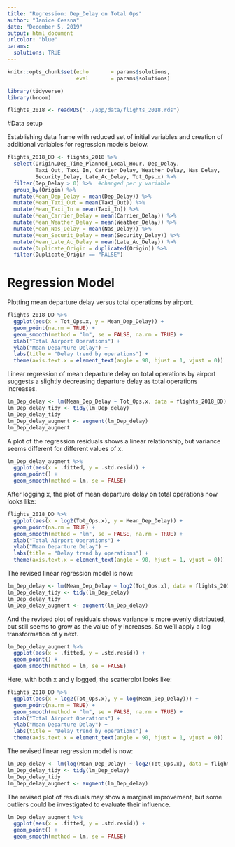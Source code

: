 ```yaml
---
title: "Regression: Dep_Delay on Total Ops"
author: "Janice Cessna"
date: "December 5, 2019"
output: html_document
urlcolor: "blue"
params:
  solutions: TRUE
---
```


```r
knitr::opts_chunk$set(echo       = params$solutions, 
                      eval       = params$solutions)
```

    
```r
library(tidyverse)
library(broom)
```
```r
flights_2018 <- readRDS("../app/data/flights_2018.rds")
```
    

#Data setup

Establishing data frame with reduced set of initial variables and creation of additional variables for regression models below. 
```r
flights_2018_DD <- flights_2018 %>%
  select(Origin,Dep_Time_Planned_Local_Hour, Dep_Delay, 
         Taxi_Out, Taxi_In, Carrier_Delay, Weather_Delay, Nas_Delay, 
         Security_Delay, Late_Ac_Delay, Tot_Ops.x) %>%
  filter(Dep_Delay > 0) %>%  #changed per y variable
  group_by(Origin) %>% 
  mutate(Mean_Dep_Delay = mean(Dep_Delay)) %>%
  mutate(Mean_Taxi_Out = mean(Taxi_Out)) %>%
  mutate(Mean_Taxi_In = mean(Taxi_In)) %>%
  mutate(Mean_Carrier_Delay = mean(Carrier_Delay)) %>%
  mutate(Mean_Weather_Delay = mean(Weather_Delay)) %>%
  mutate(Mean_Nas_Delay = mean(Nas_Delay)) %>%
  mutate(Mean_Securit_Delay = mean(Security_Delay)) %>%
  mutate(Mean_Late_Ac_Delay = mean(Late_Ac_Delay)) %>%
  mutate(Duplicate_Origin = duplicated(Origin)) %>%
  filter(Duplicate_Origin == "FALSE")
```


# Regression Model

Plotting mean departure delay versus total operations by airport. 
```r
flights_2018_DD %>%
  ggplot(aes(x = Tot_Ops.x, y = Mean_Dep_Delay)) +
  geom_point(na.rm = TRUE) +
  geom_smooth(method = "lm", se = FALSE, na.rm = TRUE) +
  xlab("Total Airport Operations") +
  ylab("Mean Departure Delay") +
  labs(title = "Delay trend by operations") +
  theme(axis.text.x = element_text(angle = 90, hjust = 1, vjust = 0))
```

Linear regression of mean departure delay on total operations by airport suggests a slightly decreasing departure delay as total operations increases. 
```r
lm_Dep_delay <- lm(Mean_Dep_Delay ~ Tot_Ops.x, data = flights_2018_DD)
lm_Dep_delay_tidy <- tidy(lm_Dep_delay)
lm_Dep_delay_tidy
lm_Dep_delay_augment <- augment(lm_Dep_delay)
lm_Dep_delay_augment
```

A plot of the regression residuals shows a linear relationship, but variance seems different for different values of x.  
```r
lm_Dep_delay_augment %>%
  ggplot(aes(x = .fitted, y = .std.resid)) +
  geom_point() +
  geom_smooth(method = lm, se = FALSE)
```

After logging x, the plot of mean departure delay on total operations now looks like:   
```r
flights_2018_DD %>%
  ggplot(aes(x = log2(Tot_Ops.x), y = Mean_Dep_Delay)) +
  geom_point(na.rm = TRUE) +
  geom_smooth(method = "lm", se = FALSE, na.rm = TRUE) +
  xlab("Total Airport Operations") +
  ylab("Mean Departure Delay") +
  labs(title = "Delay trend by operations") +
  theme(axis.text.x = element_text(angle = 90, hjust = 1, vjust = 0))
```

The revised linear regression model is now: 
```r
lm_Dep_delay <- lm(Mean_Dep_Delay ~ log2(Tot_Ops.x), data = flights_2018_DD)
lm_Dep_delay_tidy <- tidy(lm_Dep_delay)
lm_Dep_delay_tidy
lm_Dep_delay_augment <- augment(lm_Dep_delay)
```

And the revised plot of residuals shows variance is more evenly distributed, but still seems to grow as the value of y increases. So we'll apply a log transformation of y next. 
```r
lm_Dep_delay_augment %>%
  ggplot(aes(x = .fitted, y = .std.resid)) +
  geom_point() +
  geom_smooth(method = lm, se = FALSE)
```

Here, with both x and y logged, the scatterplot looks like: 
```r
flights_2018_DD %>%
  ggplot(aes(x = log2(Tot_Ops.x), y = log(Mean_Dep_Delay))) +
  geom_point(na.rm = TRUE) +
  geom_smooth(method = "lm", se = FALSE, na.rm = TRUE) +
  xlab("Total Airport Operations") +
  ylab("Mean Departure Delay") +
  labs(title = "Delay trend by operations") +
  theme(axis.text.x = element_text(angle = 90, hjust = 1, vjust = 0))
```

The revised linear regression model is now: 
```r
lm_Dep_delay <- lm(log(Mean_Dep_Delay) ~ log2(Tot_Ops.x), data = flights_2018_DD)
lm_Dep_delay_tidy <- tidy(lm_Dep_delay)
lm_Dep_delay_tidy
lm_Dep_delay_augment <- augment(lm_Dep_delay)
```

The revised plot of residuals may show a marginal improvement, but some outliers could be investigated to evaluate their influence. 
```r
lm_Dep_delay_augment %>%
  ggplot(aes(x = .fitted, y = .std.resid)) +
  geom_point() +
  geom_smooth(method = lm, se = FALSE)
```





